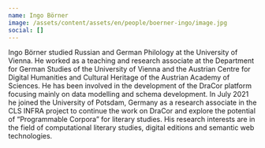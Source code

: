 ```yaml
---
name: Ingo Börner
image: /assets/content/assets/en/people/boerner-ingo/image.jpg
social: []
---
```

Ingo Börner studied Russian and German Philology at the University of Vienna. He worked as a teaching and research associate at the Department for German Studies of the University of Vienna and the Austrian Centre for Digital Humanities and Cultural Heritage of the Austrian Academy of Sciences. He has been involved in the development of the DraCor platform focusing mainly on data modelling and schema development. In July 2021 he joined the University of Potsdam, Germany as a research associate in the CLS INFRA project to continue the work on DraCor and explore the potential of “Programmable Corpora” for literary studies. His research interests are in the field of computational literary studies, digital editions and semantic web technologies.
